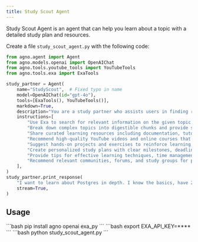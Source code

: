 ```yaml
---
title: Study Scout Agent
---
```


Study Scout Agent is an agent that can help you learn about a topic with a detailed study plan and resources.

Create a file `study_scout_agent.py` with the following code:

```python study_scout_agent.py
from agno.agent import Agent
from agno.models.openai import OpenAIChat
from agno.tools.youtube_tools import YouTubeTools
from agno.tools.exa import ExaTools

study_partner = Agent(
    name="StudyScout",  # Fixed typo in name
    model=OpenAIChat(id="gpt-4o"),
    tools=[ExaTools(), YouTubeTools()],
    markdown=True,
    description="You are a study partner who assists users in finding resources, answering questions, and providing explanations on various topics.",
    instructions=[
        "Use Exa to search for relevant information on the given topic and verify information from multiple reliable sources.",
        "Break down complex topics into digestible chunks and provide step-by-step explanations with practical examples.",
        "Share curated learning resources including documentation, tutorials, articles, research papers, and community discussions.",
        "Recommend high-quality YouTube videos and online courses that match the user's learning style and proficiency level.",
        "Suggest hands-on projects and exercises to reinforce learning, ranging from beginner to advanced difficulty.",
        "Create personalized study plans with clear milestones, deadlines, and progress tracking.",
        "Provide tips for effective learning techniques, time management, and maintaining motivation.",
        "Recommend relevant communities, forums, and study groups for peer learning and networking.",
    ],
)
study_partner.print_response(
    "I want to learn about Postgres in depth. I know the basics, have 2 weeks to learn, and can spend 3 hours daily. Please share some resources and a study plan.",
    stream=True,
)
```

## Usage

<Steps>
  <Step title="Install libraries">```bash pip install agno openai exa_py ```</Step>
  <Step title="Set environment variables">```bash export EXA_API_KEY=**** ```</Step>
  <Step title="Run the agent">```bash python study_scout_agent.py ```</Step>
</Steps>
